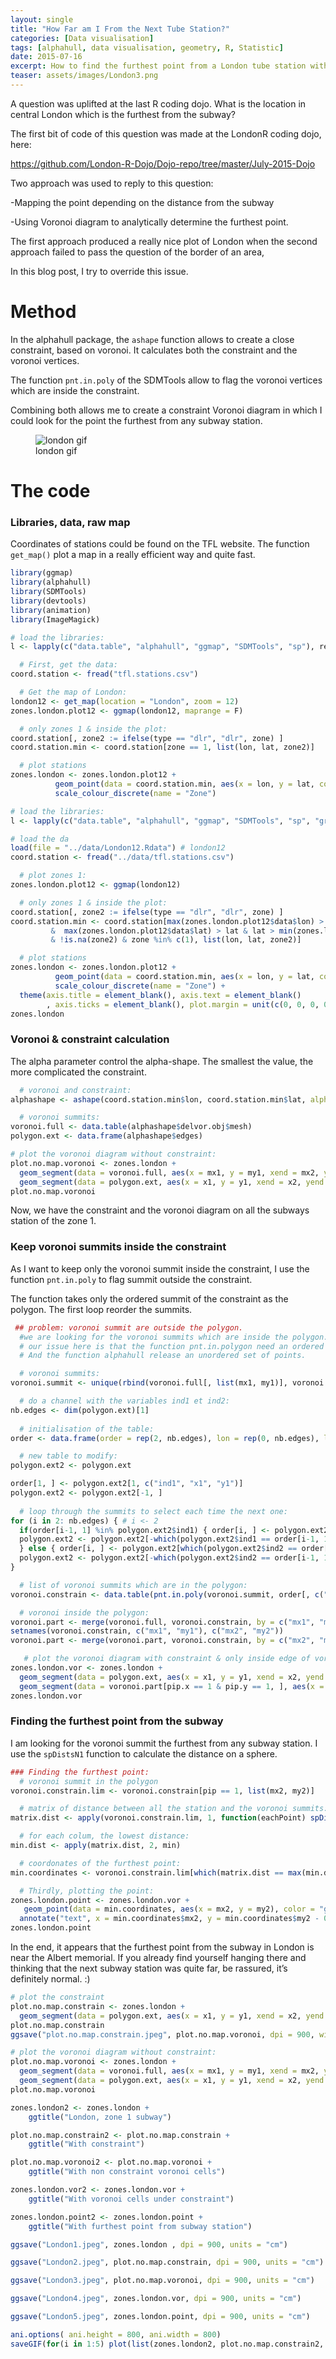 ```yaml
---
layout: single
title: "How Far am I From the Next Tube Station?"
categories: [Data visualisation]
tags: [alphahull, data visualisation, geometry, R, Statistic]
date: 2015-07-16
excerpt: How to find the furthest point from a London tube station with Voronoi
teaser: assets/images/London3.png
---
```


A question was uplifted at the last R coding dojo. What is the location in central London which is the furthest from the subway?

The first bit of code of this question was made at the LondonR coding dojo, here:

[https://github.com/London-R-Dojo/Dojo-repo/tree/master/July-2015-Dojo](https://github.com/London-R-Dojo/Dojo-repo/tree/master/July-2015-Dojo)

Two approach was used to reply to this question:

-Mapping the point depending on the distance from the subway

-Using Voronoi diagram to analytically determine the furthest point.

 
The first approach produced a really nice plot of London when the second approach failed to pass the question of the border of an area,

In this blog post, I try to override this issue.

<h1> Method </h1>

In the alphahull package, the `ashape` function allows to create a close constraint, based on voronoi. It calculates both the constraint and the voronoi vertices.

The function `pnt.in.poly` of the SDMTools allow to flag the voronoi vertices which are inside the constraint.

Combining both allows me to create a constraint Voronoi diagram in which I could look for the point the furthest from any subway station.

![london gif ]({{ site.baseurl }}/image/London.gif) 

<h1> The code </h1>

<h3> Libraries, data, raw map </h3>

Coordinates of stations could be found on the TFL website.
The function `get_map()` plot a map in a really efficient way and quite fast.

```r
library(ggmap)
library(alphahull)
library(SDMTools) 
library(devtools)
library(animation)
library(ImageMagick)

# load the libraries:
l <- lapply(c("data.table", "alphahull", "ggmap", "SDMTools", "sp"), require, character.only = T)

  # First, get the data:
coord.station <- fread("tfl.stations.csv")

  # Get the map of London:
london12 <- get_map(location = "London", zoom = 12)
zones.london.plot12 <- ggmap(london12, maprange = F) 

  # only zones 1 & inside the plot:
coord.station[, zone2 := ifelse(type == "dlr", "dlr", zone) ]
coord.station.min <- coord.station[zone == 1, list(lon, lat, zone2)]

  # plot stations
zones.london <- zones.london.plot12 +
          geom_point(data = coord.station.min, aes(x = lon, y = lat, colour = as.factor(zone2)), size = 1.5) +
          scale_colour_discrete(name = "Zone")
```


```r
# load the libraries:
l <- lapply(c("data.table", "alphahull", "ggmap", "SDMTools", "sp", "grid"), require, character.only = T)

# load the da
load(file = "../data/London12.Rdata") # london12
coord.station <- fread("../data/tfl.stations.csv")

  # plot zones 1:
zones.london.plot12 <- ggmap(london12) 

  # only zones 1 & inside the plot:
coord.station[, zone2 := ifelse(type == "dlr", "dlr", zone) ]
coord.station.min <- coord.station[max(zones.london.plot12$data$lon) > lon & lon > min(zones.london.plot12$data$lon)
         &  max(zones.london.plot12$data$lat) > lat & lat > min(zones.london.plot12$data$lat)
         & !is.na(zone2) & zone %in% c(1), list(lon, lat, zone2)]

  # plot stations
zones.london <- zones.london.plot12 +
          geom_point(data = coord.station.min, aes(x = lon, y = lat, colour = as.factor(zone2)), size = 3) +
          scale_colour_discrete(name = "Zone") +
  theme(axis.title = element_blank(), axis.text = element_blank()
        , axis.ticks = element_blank(), plot.margin = unit(c(0, 0, 0, 0), "cm"))
zones.london
```


<h3> Voronoi & constraint calculation </h3>

The alpha parameter control the alpha-shape. The smallest the value, the more complicated the constraint.

```r

  # voronoi and constraint:
alphashape <- ashape(coord.station.min$lon, coord.station.min$lat, alpha = 0.021)

  # voronoi summits:
voronoi.full <- data.table(alphashape$delvor.obj$mesh)
polygon.ext <- data.frame(alphashape$edges)

# plot the voronoi diagram without constraint:
plot.no.map.voronoi <- zones.london +
  geom_segment(data = voronoi.full, aes(x = mx1, y = my1, xend = mx2, yend = my2), colour = "red", size=0.25) +
  geom_segment(data = polygon.ext, aes(x = x1, y = y1, xend = x2, yend = y2), colour = "blue", size=0.25)
plot.no.map.voronoi

```

Now, we have the constraint and the voronoi diagram on all the subways station of the zone 1.

<h3> Keep voronoi summits inside the constraint </h3>

As I want to keep only the voronoi summit inside the constraint, I use the function `pnt.in.poly` to flag summit outside the constraint.

The function takes only the ordered summit of the constraint as the polygon. The first loop reorder the summits.

```r

 ## problem: voronoi summit are outside the polygon.
  #we are looking for the voronoi summits which are inside the polygon.
  # our issue here is that the function pnt.in.polygon need an ordered table of the summit.
  # And the function alphahull release an unordered set of points.

  # voronoi summits:
voronoi.summit <- unique(rbind(voronoi.full[, list(mx1, my1)], voronoi.full[, list(mx2, my2)], use.names = F))

  # do a channel with the variables ind1 et ind2:
nb.edges <- dim(polygon.ext)[1]
  
  # initialisation of the table:
order <- data.frame(order = rep(2, nb.edges), lon = rep(0, nb.edges), lat = rep(0, nb.edges), stringsAsFactors = F)

  # new table to modify:
polygon.ext2 <- polygon.ext

order[1, ] <- polygon.ext2[1, c("ind1", "x1", "y1")]
polygon.ext2 <- polygon.ext2[-1, ]
  
  # loop through the summits to select each time the next one:
for (i in 2: nb.edges) { # i <- 2
  if(order[i-1, 1] %in% polygon.ext2$ind1) { order[i, ] <- polygon.ext2[which(polygon.ext2$ind1 == order[i-1, 1]), c("ind2", "x2", "y2")]
  polygon.ext2 <- polygon.ext2[-which(polygon.ext2$ind1 == order[i-1, 1]), ]
  } else { order[i, ] <- polygon.ext2[which(polygon.ext2$ind2 == order[i-1, 1]), c("ind1", "x1", "y1")]
  polygon.ext2 <- polygon.ext2[-which(polygon.ext2$ind2 == order[i-1, 1]), ]}
}

  # list of voronoi summits which are in the polygon:
voronoi.constrain <- data.table(pnt.in.poly(voronoi.summit, order[, c("lon", "lat")]))

  # voronoi inside the polygon:
voronoi.part <- merge(voronoi.full, voronoi.constrain, by = c("mx1", "my1"), all.x = T)
setnames(voronoi.constrain, c("mx1", "my1"), c("mx2", "my2"))
voronoi.part <- merge(voronoi.part, voronoi.constrain, by = c("mx2", "my2"), all.x = T)

   # plot the voronoi diagram with constraint & only inside edge of voronoi diagram:
zones.london.vor <- zones.london +
  geom_segment(data = polygon.ext, aes(x = x1, y = y1, xend = x2, yend = y2), colour = "blue", size = 0.25) +
  geom_segment(data = voronoi.part[pip.x == 1 & pip.y == 1, ], aes(x = mx2, y = my2, xend = mx1, yend = my1), colour = "red", size = 0.25) 
zones.london.vor
```

<h3>  Finding the furthest point from the subway </h3>

I am looking for the voronoi summit the furthest from any subway station.
I use the `spDistsN1` function to calculate the distance on a sphere.   

```r

### Finding the furthest point:
  # voronoi summit in the polygon
voronoi.constrain.lim <- voronoi.constrain[pip == 1, list(mx2, my2)]

  # matrix of distance between all the station and the voronoi summits: 
matrix.dist <- apply(voronoi.constrain.lim, 1, function(eachPoint) spDistsN1(as.matrix(coord.station.min[, list(lon, lat)]), eachPoint, longlat = T))

  # for each colum, the lowest distance:
min.dist <- apply(matrix.dist, 2, min)

  # coordonates of the furthest point:
min.coordinates <- voronoi.constrain.lim[which(matrix.dist == max(min.dist), arr.ind = T)[2]]

  # Thirdly, plotting the point:
zones.london.point <- zones.london.vor +
   geom_point(data = min.coordinates, aes(x = mx2, y = my2), color = "green", size = 2) +
  annotate("text", x = min.coordinates$mx2, y = min.coordinates$my2 - 0.003, label = "The albert memorial")
zones.london.point

```

In the end, it appears that the furthest point from the subway in London is near the Albert memorial. If you already find yourself hanging there and thinking that the next subway station was quite far, be rassured, it's definitely normal. :)

```r

# plot the constraint
plot.no.map.constrain <- zones.london +
  geom_segment(data = polygon.ext, aes(x = x1, y = y1, xend = x2, yend = y2), colour = "blue", size = 0.25)
plot.no.map.constrain
ggsave("plot.no.map.constrain.jpeg", plot.no.map.voronoi, dpi = 900, width = 31.75, height = 10.58, units = "cm")

# plot the voronoi diagram without constraint:
plot.no.map.voronoi <- zones.london +
  geom_segment(data = voronoi.full, aes(x = mx1, y = my1, xend = mx2, yend = my2), colour = "red",size=0.25) +
  geom_segment(data = polygon.ext, aes(x = x1, y = y1, xend = x2, yend = y2), colour = "blue",size=0.25)
plot.no.map.voronoi

zones.london2 <- zones.london +
    ggtitle("London, zone 1 subway")

plot.no.map.constrain2 <- plot.no.map.constrain +
    ggtitle("With constraint")

plot.no.map.voronoi2 <- plot.no.map.voronoi +
    ggtitle("With non constraint voronoi cells")

zones.london.vor2 <- zones.london.vor +
    ggtitle("With voronoi cells under constraint")

zones.london.point2 <- zones.london.point +
    ggtitle("With furthest point from subway station")

ggsave("London1.jpeg", zones.london , dpi = 900, units = "cm")

ggsave("London2.jpeg", plot.no.map.constrain, dpi = 900, units = "cm")

ggsave("London3.jpeg", plot.no.map.voronoi, dpi = 900, units = "cm")

ggsave("London4.jpeg", zones.london.vor, dpi = 900, units = "cm")

ggsave("London5.jpeg", zones.london.point, dpi = 900, units = "cm")

ani.options( ani.height = 800, ani.width = 800) 
saveGIF(for(i in 1:5) plot(list(zones.london2, plot.no.map.constrain2, plot.no.map.voronoi2, zones.london.vor2, zones.london.point2)[[i]]), movie.name = "London.gif", interval = 1.5)

```
